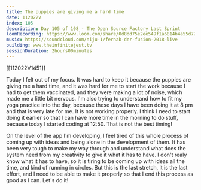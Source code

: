 ```yaml
---
title: The puppies are giving me a hard time
date: 112022V
index: 105
description: Day 105 of 108 - The Open Source Factory Last Sprint
loomRecording: https://www.loom.com/share/0d8dd75e2ee549f1a6814b4a55d72922
music: https://soundcloud.com/niju-1/fernab-der-fusion-2018-live
building: www.theinfinitejest.tv
sessionDuration: 2hours00minutes
---
```


[[112022V1451]]

Today I felt out of my focus. It was hard to keep it because the puppies are giving me a hard time, and it was hard for me to start the work because I had to get them vaccinated, and they were making a lot of noise, which made me a little bit nervous. I'm also trying to understand how to fit my yoga practice into the day, because these days I have been doing it at 8 pm and that is very late for me. It is not working properly. I think I need to start doing it earlier so that I can have more time in the morning to do stuff, because today I started coding at 12:50. That is not the best timing!

On the level of the app I'm developing, I feel tired of this whole process of coming up with ideas and being alone in the development of them. It has been very tough to make my way through and understand what does the system need from my creativity to give it what it has to have. I don't realy know what it has to have, so it is tiring to be coming up with ideas all the time, and kind of running in circles. But this is the last stretch, it is the last effort, and I need to be able to make it properly so that I end this process as good as I can. Let's do it!
